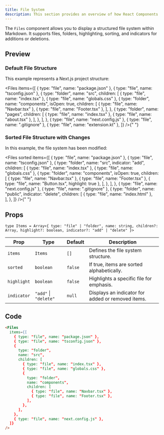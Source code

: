 ```yaml
---
title: File System
description: This section provides an overview of how React Components - Documentation handles file system view in Markdown.
---
```


The `Files` component allows you to display a structured file system within Markdown. It supports files, folders, highlighting, sorting, and indicators for additions or deletions.

## Preview

### Default File Structure

This example represents a Next.js project structure:

<Files
  items={[
    { type: "file", name: "package.json" },
    { type: "file", name: "tsconfig.json" },
    {
      type: "folder",
      name: "src",
      children: [
        { type: "file", name: "index.tsx" },
        { type: "file", name: "globals.css" },
        {
          type: "folder",
          name: "components",
          isOpen: true,
          children: [
            { type: "file", name: "Navbar.tsx" },
            { type: "file", name: "Footer.tsx" },
          ],
        },
        {
          type: "folder",
          name: "pages",
          children: [
            { type: "file", name: "index.tsx" },
            { type: "file", name: "about.tsx" },
          ],
        },
      ],
    },
    { type: "file", name: "next.config.js" },
    { type: "file", name: ".gitignore" },
    { type: "file", name: "extension.kt" },
  ]}
/>{" "}

### Sorted File Structure with Changes

In this example, the file system has been modified:

<Files
  sorted
  items={[
    { type: "file", name: "package.json" },
    { type: "file", name: "tsconfig.json" },
    {
      type: "folder",
      name: "src",
      indicator: "add",
      children: [
        { type: "file", name: "index.tsx" },
        { type: "file", name: "globals.css" },
        {
          type: "folder",
          name: "components",
          isOpen: true,
          children: [
            { type: "file", name: "Navbar.tsx" },
            { type: "file", name: "Footer.tsx" },
            { type: "file", name: "Button.tsx", highlight: true },
          ],
        },
      ],
    },
    { type: "file", name: "next.config.js" },
    { type: "file", name: ".gitignore" },
    { type: "folder", name: "public", indicator: "delete",
    children: [
           { type: "file", name: "index.html" },   
      ], 
    },
  ]}
/>{" "}

## Props

`type Items = Array<{ type: "file" | "folder", name: string, children?: Array, highlight?: boolean, indicator?: "add" | "delete" }>`

| Prop        | Type                  | Default | Description                                       |
| ----------- | --------------------- | ------- | ------------------------------------------------- |
| `items`     | `Items`               | `[]`    | Defines the file system structure.                |
| `sorted`    | `boolean`             | `false` | If true, items are sorted alphabetically.         |
| `highlight` | `boolean`             | `false` | Highlights a specific file for emphasis.          |
| `indicator` | `"add"` \| `"delete"` | `null`  | Displays an indicator for added or removed items. |

## Code

```md
<Files
  items={[
    { type: "file", name: "package.json" },
    { type: "file", name: "tsconfig.json" },
    {
      type: "folder",
      name: "src",
      children: [
        { type: "file", name: "index.tsx" },
        { type: "file", name: "globals.css" },
        {
          type: "folder",
          name: "components",
          children: [
            { type: "file", name: "Navbar.tsx" },
            { type: "file", name: "Footer.tsx" },
          ],
        },
      ],
    },
    { type: "file", name: "next.config.js" },
  ]}
/>
```
